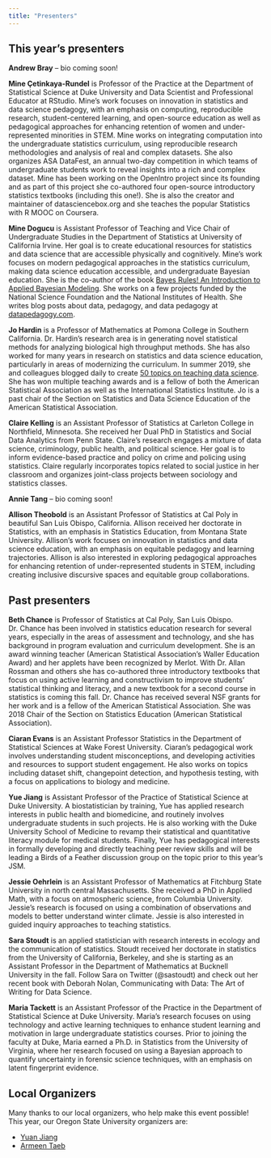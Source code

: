 ```yaml
---
title: "Presenters"
---
```


## This year's presenters

**Andrew Bray** -- bio coming soon!

**Mine Çetinkaya-Rundel** is Professor of the Practice at the Department of Statistical Science at Duke University and Data Scientist and Professional Educator at RStudio.
Mine's work focuses on innovation in statistics and data science pedagogy, with an emphasis on computing, reproducible research, student-centered learning, and open-source education as well as pedagogical approaches for enhancing retention of women and under-represented minorities in STEM.
Mine works on integrating computation into the undergraduate statistics curriculum, using reproducible research methodologies and analysis of real and complex datasets.
She also organizes ASA DataFest, an annual two-day competition in which teams of undergraduate students work to reveal insights into a rich and complex dataset.
Mine has been working on the OpenIntro project since its founding and as part of this project she co-authored four open-source introductory statistics textbooks (including this one!).
She is also the creator and maintainer of datasciencebox.org and she teaches the popular Statistics with R MOOC on Coursera.

**Mine Dogucu** is Assistant Professor of Teaching and Vice Chair of Undergraduate Studies in the Department of Statistics at University of California Irvine.
Her goal is to create educational resources for statistics and data science that are accessible physically and cognitively.
Mine's work focuses on modern pedagogical approaches in the statistics curriculum, making data science education accessible, and undergraduate Bayesian education.
She is the co-author of the book [Bayes Rules! An Introduction to Applied Bayesian Modeling](https://www.bayesrulesbook.com/).
She works on a few projects funded by the National Science Foundation and the National Institutes of Health.
She writes blog posts about data, pedagogy, and data pedagogy at [datapedagogy.com](https://www.datapedagogy.com/).

**Jo Hardin** is a Professor of Mathematics at Pomona College in Southern California.
Dr. Hardin's research area is in generating novel statistical methods for analyzing biological high throughput methods.
She has also worked for many years in research on statistics and data science education, particularly in areas of modernizing the curriculum.
In summer 2019, she and colleagues blogged daily to create [50 topics on teaching data science](https://teachdatascience.com/).
She has won multiple teaching awards and is a fellow of both the American Statistical Association as well as the International Statistics Institute.
Jo is a past chair of the Section on Statistics and Data Science Education of the American Statistical Association.

**Claire Kelling** is an Assistant Professor of Statistics at Carleton College in Northfield, Minnesota.
She received her Dual PhD in Statistics and Social Data Analytics from Penn State.
Claire's research engages a mixture of data science, criminology, public health, and political science.
Her goal is to inform evidence-based practice and policy on crime and policing using statistics.
Claire regularly incorporates topics related to social justice in her classroom and organizes joint-class projects between sociology and statistics classes.

**Annie Tang** -- bio coming soon!

**Allison Theobold** is an Assistant Professor of Statistics at Cal Poly in beautiful San Luis Obispo, California.
Allison received her doctorate in Statistics, with an emphasis in Statistics Education, from Montana State University.
Allison's work focuses on innovation in statistics and data science education, with an emphasis on equitable pedagogy and learning trajectories.
Allison is also interested in exploring pedagogical approaches for enhancing retention of under-represented students in STEM, including creating inclusive discursive spaces and equitable group collaborations.

## Past presenters

**Beth Chance** is Professor of Statistics at Cal Poly, San Luis Obispo.
Dr. Chance has been involved in statistics education research for several years, especially in the areas of assessment and technology, and she has background in program evaluation and curriculum development.
She is an award winning teacher (American Statistical Association's Waller Education Award) and her applets have been recognized by Merlot.
With Dr. Allan Rossman and others she has co-authored three introductory textbooks that focus on using active learning and constructivism to improve students' statistical thinking and literacy, and a new textbook for a second course in statistics is coming this fall.
Dr. Chance has received several NSF grants for her work and is a fellow of the American Statistical Association.
She was 2018 Chair of the Section on Statistics Education (American Statistical Association).

**Ciaran Evans** is an Assistant Professor Statistics in the Department of Statistical Sciences at Wake Forest University.
Ciaran's pedagogical work involves understanding student misconceptions, and developing activities and resources to support student engagement.
He also works on topics including dataset shift, changepoint detection, and hypothesis testing, with a focus on applications to biology and medicine.

**Yue Jiang** is Assistant Professor of the Practice of Statistical Science at Duke University.
A biostatistician by training, Yue has applied research interests in public health and biomedicine, and routinely involves undergraduate students in such projects.
He is also working with the Duke University School of Medicine to revamp their statistical and quantitative literacy module for medical students.
Finally, Yue has pedagogical interests in formally developing and directly teaching peer review skills and will be leading a Birds of a Feather discussion group on the topic prior to this year's JSM.

**Jessie Oehrlein** is an Assistant Professor of Mathematics at Fitchburg State University in north central Massachusetts.
She received a PhD in Applied Math, with a focus on atmospheric science, from Columbia University.
Jessie's research is focused on using a combination of observations and models to better understand winter climate.
Jessie is also interested in guided inquiry approaches to teaching statistics.

**Sara Stoudt** is an applied statistician with research interests in ecology and the communication of statistics.
Stoudt received her doctorate in statistics from the University of California, Berkeley, and she is starting as an Assistant Professor in the Department of Mathematics at Bucknell University in the fall.
Follow Sara on Twitter (@sastoudt) and check out her recent book with Deborah Nolan, Communicating with Data: The Art of Writing for Data Science.

**Maria Tackett** is an Assistant Professor of the Practice in the Department of Statistical Science at Duke University.
Maria's research focuses on using technology and active learning techniques to enhance student learning and motivation in large undergraduate statistics courses.
Prior to joining the faculty at Duke, Maria earned a Ph.D. in Statistics from the University of Virginia, where her research focused on using a Bayesian approach to quantify uncertainty in forensic science techniques, with an emphasis on latent fingerprint evidence.

## Local Organizers

Many thanks to our local organizers, who help make this event possible! This year, our Oregon State University organizers are:

- [Yuan Jiang](https://stat.oregonstate.edu/directory/yuan-jiang)
- [Armeen Taeb](https://stat.uw.edu/about-us/people/armeen-taeb-0)

